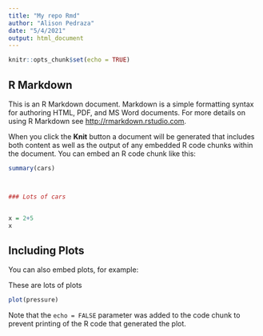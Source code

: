 ```yaml
---
title: "My repo Rmd"
author: "Alison Pedraza"
date: "5/4/2021"
output: html_document
---
```


```r
knitr::opts_chunk$set(echo = TRUE)
```

## R Markdown

This is an R Markdown document. Markdown is a simple formatting syntax for authoring HTML, PDF, and MS Word documents. For more details on using R Markdown see <http://rmarkdown.rstudio.com>.

When you click the **Knit** button a document will be generated that includes both content as well as the output of any embedded R code chunks within the document. You can embed an R code chunk like this:

```r
summary(cars)



### Lots of cars


x = 2+5
x
```

## Including Plots

You can also embed plots, for example:

These are lots of plots

```r
plot(pressure)
```

Note that the `echo = FALSE` parameter was added to the code chunk to prevent printing of the R code that generated the plot.
